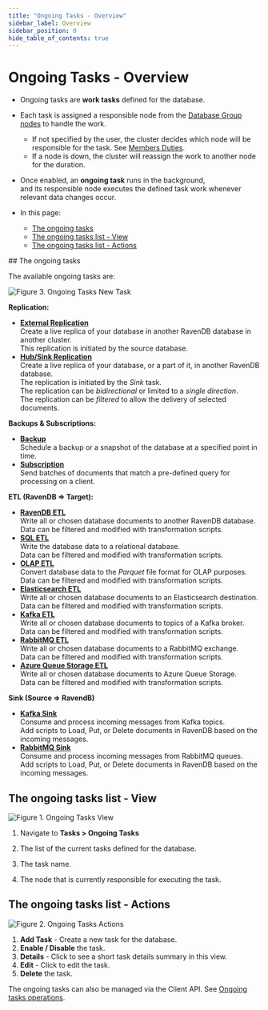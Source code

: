```yaml
---
title: "Ongoing Tasks - Overview"
sidebar_label: Overview
sidebar_position: 0
hide_table_of_contents: true
---
```



# Ongoing Tasks - Overview
<Admonition type="note" title="Note">

* Ongoing tasks are **work tasks** defined for the database.
 
* Each task is assigned a responsible node from the [Database Group nodes](../../../../studio/database/settings/manage-database-group) to handle the work.  
    * If not specified by the user, the cluster decides which node will be responsible for the task. See [Members Duties](../../../../studio/database/settings/manage-database-group#database-group-topology---members-duties).  
    * If a node is down, the cluster will reassign the work to another node for the duration.  

* Once enabled, an **ongoing task** runs in the background,  
  and its responsible node executes the defined task work whenever relevant data changes occur.

* In this page:
    * [The ongoing tasks](../../../../studio/database/tasks/ongoing-tasks/general-info#the-ongoing-tasks)
    * [The ongoing tasks list - View](../../../../studio/database/tasks/ongoing-tasks/general-info#the-ongoing-tasks-list---view)
    * [The ongoing tasks list - Actions](../../../../studio/database/tasks/ongoing-tasks/general-info#the-ongoing-tasks-list---actions)

</Admonition>
## The ongoing tasks

The available ongoing tasks are:

![Figure 3. Ongoing Tasks New Task](./assets/task-list-1.png)

**Replication:**

* **[External Replication](../../../../studio/database/tasks/ongoing-tasks/external-replication-task)**  
    Create a live replica of your database in another RavenDB database in another cluster.  
    This replication is initiated by the source database.  
* **[Hub/Sink Replication](../../../../studio/database/tasks/ongoing-tasks/hub-sink-replication/overview)**  
    Create a live replica of your database, or a part of it, in another RavenDB database.  
    The replication is initiated by the *Sink* task.  
    The replication can be *bidirectional* or limited to a *single direction*.  
    The replication can be *filtered* to allow the delivery of selected documents.  

**Backups & Subscriptions:**

* **[Backup](../../../../studio/database/tasks/backup-task)**  
    Schedule a backup or a snapshot of the database at a specified point in time.  
* **[Subscription](../../../../client-api/data-subscriptions/what-are-data-subscriptions)**  
    Send batches of documents that match a pre-defined query for processing on a client.

**ETL (RavenDB =&gt; Target):**

* **[RavenDB ETL](../../../../studio/database/tasks/ongoing-tasks/ravendb-etl-task)**  
    Write all or chosen database documents to another RavenDB database.  
    Data can be filtered and modified with transformation scripts.  
* **[SQL ETL](../../../../server/ongoing-tasks/etl/sql)**  
    Write the database data to a relational database.  
    Data can be filtered and modified with transformation scripts.  
* **[OLAP ETL](../../../../studio/database/tasks/ongoing-tasks/olap-etl-task)**  
    Convert database data to the _Parquet_ file format for OLAP purposes.  
    Data can be filtered and modified with transformation scripts.  
* **[Elasticsearch ETL](../../../../studio/database/tasks/ongoing-tasks/elasticsearch-etl-task)**  
    Write all or chosen database documents to an Elasticsearch destination.  
    Data can be filtered and modified with transformation scripts.  
* **[Kafka ETL](../../../../studio/database/tasks/ongoing-tasks/kafka-etl-task)**  
    Write all or chosen database documents to topics of a Kafka broker.  
    Data can be filtered and modified with transformation scripts.  
* **[RabbitMQ ETL](../../../../studio/database/tasks/ongoing-tasks/rabbitmq-etl-task)**  
    Write all or chosen database documents to a RabbitMQ exchange.  
    Data can be filtered and modified with transformation scripts.  
* **[Azure Queue Storage ETL](../../../../studio/database/tasks/ongoing-tasks/azure-queue-storage-etl)**  
    Write all or chosen database documents to Azure Queue Storage.  
    Data can be filtered and modified with transformation scripts.  

**Sink (Source =&gt; RavendB)**

* **[Kafka Sink](../../../../studio/database/tasks/ongoing-tasks/kafka-queue-sink)**  
    Consume and process incoming messages from Kafka topics.  
    Add scripts to Load, Put, or Delete documents in RavenDB based on the incoming messages.  
* **[RabbitMQ Sink](../../../../studio/database/tasks/ongoing-tasks/rabbitmq-queue-sink)**  
    Consume and process incoming messages from RabbitMQ queues.  
    Add scripts to Load, Put, or Delete documents in RavenDB based on the incoming messages.  



## The ongoing tasks list - View

![Figure 1. Ongoing Tasks View](./assets/task-list-2.png)

1. Navigate to **Tasks &gt; Ongoing Tasks**

2. The list of the current tasks defined for the database.  

3. The task name. 

4. The node that is currently responsible for executing the task.



## The ongoing tasks list - Actions

![Figure 2. Ongoing Tasks Actions](./assets/task-list-3.png)

1. **Add Task** - Create a new task for the database.
2. **Enable / Disable** the task.
3. **Details** - Click to see a short task details summary in this view.
4. **Edit** - Click to edit the task.
5. **Delete** the task.

The ongoing tasks can also be managed via the Client API. See [Ongoing tasks operations](../../../../client-api/operations/maintenance/ongoing-tasks/ongoing-task-operations).


